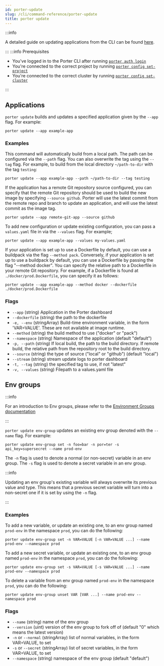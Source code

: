 ```yaml
---
id: porter-update
slug: /cli/command-reference/porter-update
title: porter update
---
```


:::info

A detailed guide on updating applications from the CLI can be found [here](../../deploying-applications/deploying-from-cli/updating-an-application).

:::
:::info Prerequisites

- You've logged in to the Porter CLI after running [`porter auth login`](./porter-auth)
- You're connected to the correct project by running [`porter config set-project`](./porter-config)
- You're connected to the correct cluster by running [`porter config set-cluster`](./porter-config)

:::

## Applications

`porter update` builds and updates a specified application given by the `--app` flag. For example:

```
porter update --app example-app
```

### Examples

This command will automatically build from a local path. The path can be configured via the `--path` flag. You can also overwrite the tag using the `--tag` flag. For example, to build from the
local directory `~/path-to-dir` with the tag `testing`:

```
porter update --app example-app --path ~/path-to-dir --tag testing
```

If the application has a remote Git repository source configured, you can specify that the remote Git repository should be used to build the new image by specifying `--source github`. Porter will use the latest commit from the remote repo and branch to update an application, and will use the latest commit as the image tag.

```
porter update --app remote-git-app --source github
```

To add new configuration or update existing configuration, you can pass a `values.yaml` file in via the `--values` flag. For example;

```
porter update --app example-app --values my-values.yaml
```

If your application is set up to use a Dockerfile by default, you can use a buildpack via the flag `--method pack`. Conversely, if your application is set up to use a buildpack by default, you can use a Dockerfile by passing the flag "--method docker". You can specify the relative path to a Dockerfile in your remote Git repository. For example, if a Dockerfile is found at `./docker/prod.Dockerfile`, you can specify it as follows:

```
porter update --app example-app --method docker --dockerfile ./docker/prod.Dockerfile
```

### Flags

- `--app` (string) Application in the Porter dashboard
- `--dockerfile` (string) the path to the dockerfile
- `-e, --env` (stringArray) Build-time environment variable, in the form 'VAR=VALUE'. These are not available at image runtime.
- `--method` (string) the build method to use ("docker" or "pack")
- `--namespace` (string) Namespace of the application (default "default")
- `-p, --path` (string) If local build, the path to the build directory. If remote build, the relative path from the repository root to the build directory.
- `--source` (string) the type of source ("local" or "github") (default "local")
- `--stream` (string) stream update logs to porter dashboard
- `-t, --tag` (string) the specified tag to use, if not "latest"
- `-v, --values` (string) Filepath to a values.yaml file

## Env groups

:::info

For an introduction to Env groups, please refer to the [Environment Groups documentation](/deploying-applications/environment-groups)

:::

`porter update env-group` updates an existing env group denoted with the `--name` flag. For example:

```
porter update env-group set -n foo=bar -n por=ter -s api_key=supersecret --name prod-env
```

The `-n` flag is used to denote a normal (or non-secret) variable in an env group. The `-s` flag is used to denote a secret variable in an env group.

:::info

Updating an env group's existing variable will always overwrite its previous value and type. This means that a previous secret variable will turn into a non-secret one if it is set by using the `-n` flag.

:::

### Examples

To add a new variable, or update an existing one, to an env group named `prod-env` in the namespace `prod`, you can do the following:

```
porter update env-group set -n VAR=VALUE [-n VAR=VALUE ...] --name prod-env --namespace prod
```

To add a new secret variable, or update an existing one, to an env group named `prod-env` in the namespace `prod`, you can do the following:

```
porter update env-group set -s VAR=VALUE [-s VAR=VALUE ...] --name prod-env --namespace prod
```

To delete a variable from an env group named `prod-env` in the namespace `prod`, you can do the following:

```
porter update env-group unset VAR [VAR ...] --name prod-env --namespace prod
```

### Flags

- `--name` (string) name of the env group
- `--version` (uint) version of the env group to fork off of (default "0" which means the latest version)
- `-n` or `--normal` (stringArray) list of normal variables, in the form VAR=VALUE, to set
- `-s` or `--secret` (stringArray) list of secret variables, in the form VAR=VALUE, to set
- `--namespace` (string) namespace of the env group (default "default")
